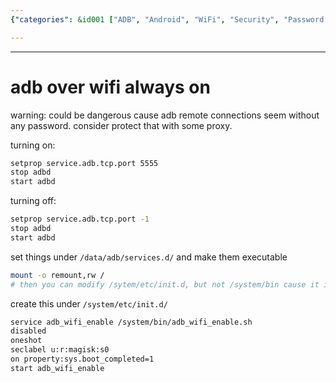 ```yaml
---
{"categories": &id001 ["ADB", "Android", "WiFi", "Security", "Password Protection", "Enabling", "Disabling"], "category": "Security", "date": "2022-11-04 01:10:42", "description": "This article provides step-by-step instructions on how to enable and disable ADB over WiFi on Android devices. It also emphasizes the importance of implementing password protection for security reasons.", "tags": *id001, "title": "Adb Wifi Always On"}

---
```


------

# adb over wifi always on

warning: could be dangerous cause adb remote connections seem without any password. consider protect that with some proxy.

turning on:

```bash
setprop service.adb.tcp.port 5555
stop adbd
start adbd

```

turning off:

```bash
setprop service.adb.tcp.port -1
stop adbd
start adbd

```

set things under `/data/adb/services.d/` and make them executable

```bash
mount -o remount,rw /
# then you can modify /sytem/etc/init.d, but not /system/bin cause it is a copy of /data/system/bin. you should create script there.

```

create this under `/system/etc/init.d/`

```bash
service adb_wifi_enable /system/bin/adb_wifi_enable.sh
disabled
oneshot
seclabel u:r:magisk:s0
on property:sys.boot_completed=1
start adb_wifi_enable

```

